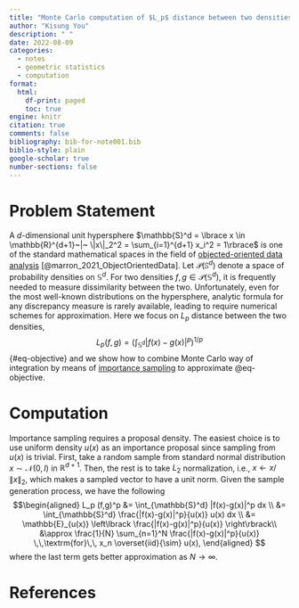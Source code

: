 ```yaml
---
title: "Monte Carlo computation of $L_p$ distance between two densities on the unit hypersphere"
author: "Kisung You"
description: " " 
date: 2022-08-09
categories:
  - notes
  - geometric statistics
  - computation
format: 
  html:
    df-print: paged
    toc: true
engine: knitr
citation: true
comments: false
bibliography: bib-for-note001.bib
biblio-style: plain
google-scholar: true
number-sections: false
---
```


# Problem Statement

A $d$-dimensional unit hypersphere $\mathbb{S}^d = \lbrace x \in \mathbb{R}^{d+1}~|~ \|x\|_2^2 = \sum_{i=1}^{d+1} x_i^2 = 1\rbrace$ is one of the standard mathematical spaces in the field of [objected-oriented data analysis](https://doi.org/10.1201/9781351189675) [@marron_2021_ObjectOrientedData]. Let $\mathcal{P}(\mathbb{S}^d)$ denote a space of probability densities on $\mathbb{S}^d$. For two densities $f,g\in\mathcal{P}(\mathbb{S}^d)$, it is frequently needed to measure dissimilarity between the two. Unfortunately, even for the most well-known distributions on the hypersphere, analytic formula for any discrepancy measure is rarely available, leading to require numerical schemes for approximation. Here we focus on $L_p$ distance between the two densities, 
$$
L_p (f,g) = \left( \int_{\mathbb{S}^d} |f(x) - g(x)|^p \right)^{1/p}
$$ {#eq-objective} 
and we show how to combine Monte Carlo way of integration by means of [importance sampling](https://en.wikipedia.org/wiki/Importance_sampling) to approximate @eq-objective.

# Computation

Importance sampling requires a proposal density. The easiest choice is to use uniform density $u(x)$ as an importance proposal since sampling from $u(x)$ is trivial. First, take a random sample from standard normal distribution $x \sim \mathcal{N}(0,I)$ in $\mathbb{R}^{d+1}$. Then, the rest is to take $L_2$ normalization, i.e., $x \leftarrow x / \|x\|_2$, which makes a sampled vector to have a unit norm. Given the sample generation process, we have the following 
$$\begin{aligned}
L_p (f,g)^p &= \int_{\mathbb{S}^d} |f(x)-g(x)|^p dx \\ 
&= \int_{\mathbb{S}^d} \frac{|f(x)-g(x)|^p}{u(x)} u(x)  dx \\
&= \mathbb{E}_{u(x)} \left\lbrack \frac{|f(x)-g(x)|^p}{u(x)} \right\rbrack\\
&\approx \frac{1}{N} \sum_{n=1}^N \frac{|f(x)-g(x)|^p}{u(x)} \,\,\textrm{for}\,\, x_n \overset{iid}{\sim} u(x),
\end{aligned}
$$ where the last term gets better approximation as $N\rightarrow \infty$.

# References {.unnumbered .unlisted}

::: {#refs}
:::